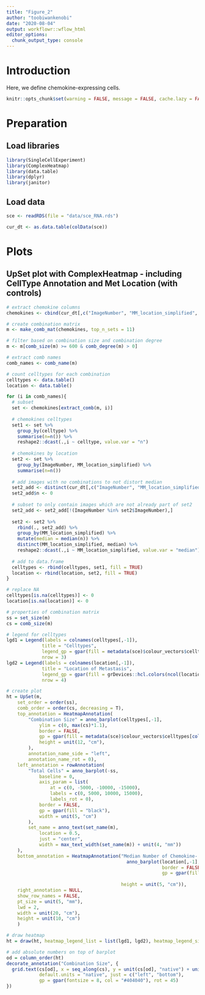 ```yaml
---
title: "Figure_2"
author: "toobiwankenobi"
date: "2020-08-04"
output: workflowr::wflow_html
editor_options:
  chunk_output_type: console
---
```


# Introduction
Here, we define chemokine-expressing cells. 

```r
knitr::opts_chunk$set(warning = FALSE, message = FALSE, cache.lazy = FALSE)
```

# Preparation

## Load libraries
```r
library(SingleCellExperiment)
library(ComplexHeatmap)
library(data.table)
library(dplyr)
library(janitor)
```

## Load data

```r
sce <- readRDS(file = "data/sce_RNA.rds")

cur_dt <- as.data.table(colData(sce))
```

# Plots

## UpSet plot with ComplexHeatmap - including CellType Annotation and Met Location (with controls)

```r
# extract chemokine columns
chemokines <- cbind(cur_dt[,c("ImageNumber", "MM_location_simplified", "celltype")], cur_dt[,grepl(glob2rx("C*L*"),names(cur_dt)), with = F])

# create combination matrix
m <- make_comb_mat(chemokines, top_n_sets = 11)

# filter based on combination size and combination degree
m <- m[comb_size(m) >= 600 & comb_degree(m) > 0]

# extract comb names
comb_names <- comb_name(m)

# count celltypes for each combination
celltypes <- data.table()
location <- data.table()

for (i in comb_names){
  # subset
  set <- chemokines[extract_comb(m, i)]
  
  # chemokines celltypes
  set1 <- set %>%
    group_by(celltype) %>%
    summarise(n=n()) %>%
    reshape2::dcast(.,i ~ celltype, value.var = "n")
  
  # chemokines by location
  set2 <- set %>%
    group_by(ImageNumber, MM_location_simplified) %>%
    summarise(n=n())
  
  # add images with no combinations to not distort median
  set2_add <- distinct(cur_dt[,c("ImageNumber", "MM_location_simplified")], ImageNumber, .keep_all = T)
  set2_add$n <- 0
  
  # subset to only contain images which are not already part of set2
  set2_add <- set2_add[!(ImageNumber %in% set2$ImageNumber),]
  
  set2 <- set2 %>%
    rbind(., set2_add) %>%
    group_by(MM_location_simplified) %>%
    mutate(median = median(n)) %>%
    distinct(MM_location_simplified, median) %>%
    reshape2::dcast(.,i ~ MM_location_simplified, value.var = "median")
  
  # add to data.frame
  celltypes <- rbind(celltypes, set1, fill = TRUE)
  location <- rbind(location, set2, fill = TRUE)
}

# replace NA
celltypes[is.na(celltypes)] <- 0
location[is.na(location)] <- 0

# properties of combination matrix
ss = set_size(m)
cs = comb_size(m)

# legend for celltypes
lgd1 = Legend(labels = colnames(celltypes[,-1]), 
             title = "Celltypes", 
             legend_gp = gpar(fill = metadata(sce)$colour_vectors$celltypes[colnames(celltypes[,-1])]),
             nrow = 3)
lgd2 = Legend(labels = colnames(location[,-1]), 
             title = "Location of Metastasis", 
             legend_gp = gpar(fill = grDevices::hcl.colors(ncol(location[,-1]), palette = "Dark 2")),
             nrow = 4)

# create plot
ht = UpSet(m, 
    set_order = order(ss),
    comb_order = order(cs, decreasing = T),
    top_annotation = HeatmapAnnotation(
        "Combination Size" = anno_barplot(celltypes[,-1], 
            ylim = c(0, max(cs)*1.1),
            border = FALSE, 
            gp = gpar(fill = metadata(sce)$colour_vectors$celltypes[colnames(celltypes[,-1])]), 
            height = unit(12, "cm"),
        ), 
        annotation_name_side = "left", 
        annotation_name_rot = 0),
    left_annotation = rowAnnotation(
        "Total Cells" = anno_barplot(-ss, 
            baseline = 0,
            axis_param = list(
                at = c(0, -5000, -10000, -15000),
                labels = c(0, 5000, 10000, 15000),
                labels_rot = 0),
            border = FALSE, 
            gp = gpar(fill = "black"), 
            width = unit(5, "cm")
        ),
        set_name = anno_text(set_name(m), 
            location = 0.5, 
            just = "center",
            width = max_text_width(set_name(m)) + unit(4, "mm"))
    ),
    bottom_annotation = HeatmapAnnotation("Median Number of Chemokine- \nProducing Cells per Tissue Type" = 
                                            anno_barplot(location[,-1],
                                                         border = FALSE, 
                                                         gp = gpar(fill = grDevices::hcl.colors(ncol(location[,-1]), 
                                                                                                palette = "Dark 2"))),
                                          height = unit(5, "cm")),
    right_annotation = NULL,
    show_row_names = FALSE,
    pt_size = unit(5, "mm"),
    lwd = 2,
    width = unit(20, "cm"),
    height = unit(10, "cm")
    )

# draw heatmap
ht = draw(ht, heatmap_legend_list = list(lgd1, lgd2), heatmap_legend_side = "top")

# add absolute numbers on top of barplot
od = column_order(ht)
decorate_annotation("Combination Size", {
  grid.text(cs[od], x = seq_along(cs), y = unit(cs[od], "native") + unit(2, "pt"), 
            default.units = "native", just = c("left", "bottom"), 
            gp = gpar(fontsize = 8, col = "#404040"), rot = 45)
})
```
